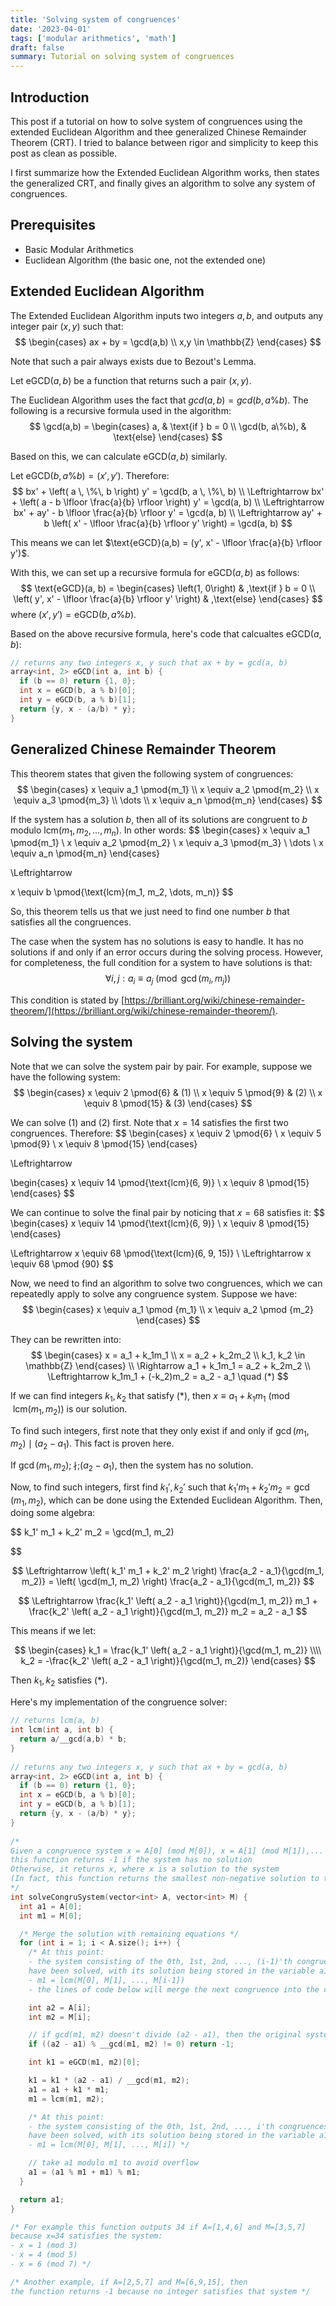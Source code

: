 ```yaml
---
title: 'Solving system of congruences'
date: '2023-04-01'
tags: ['modular arithmetics', 'math']
draft: false
summary: Tutorial on solving system of congruences
---
```


## Introduction

This post if a tutorial on how to solve system of congruences using the extended Euclidean Algorithm and thee generalized Chinese Remainder Theorem (CRT). I tried to balance between rigor and simplicity to keep this post as clean as possible.

I first summarize how the Extended Euclidean Algorithm works, then states the generalized CRT, and finally gives an algorithm to solve any system of congruences.

## Prerequisites
* Basic Modular Arithmetics
* Euclidean Algorithm (the basic one, not the extended one)

## Extended Euclidean Algorithm
The Extended Euclidean Algorithm inputs two integers $a,b$, and outputs any integer pair $(x,y)$ such that:
$$
\begin{cases}
ax + by = \gcd(a,b) \\
x,y \in \mathbb{Z}
\end{cases}
$$

Note that such a pair always exists due to Bezout's Lemma.

Let $\text{eGCD}(a,b)$ be a function that returns such a pair $(x,y)$.

The Euclidean Algorithm uses the fact that $gcd(a,b)=gcd(b,a\%b)$. The following is a recursive formula used in the algorithm:
$$
\gcd(a,b) =
\begin{cases}
a, & \text{if } b = 0 \\
\gcd(b, a\%b), & \text{else}
\end{cases}
$$

Based on this, we can calculate $\text{eGCD}(a,b)$ similarly.

Let $\text{eGCD}(b,a\%b) = (x', y')$. Therefore:
$$
bx' + \left( a \, \%\, b \right) y' = \gcd(b, a \, \%\, b) \\
\Leftrightarrow bx' + \left( a - b \lfloor \frac{a}{b} \rfloor \right) y' = \gcd(a, b) \\
\Leftrightarrow bx' + ay' - b \lfloor \frac{a}{b} \rfloor y' = \gcd(a, b) \\
\Leftrightarrow ay' + b \left( x' - \lfloor \frac{a}{b} \rfloor y' \right) = \gcd(a, b)
$$

This means we can let $\text{eGCD}(a,b) = (y', x' - \lfloor \frac{a}{b} \rfloor y')$.

With this, we can set up a recursive formula for $\text{eGCD}(a,b)$ as follows:
$$
\text{eGCD}(a, b) = 
\begin{cases}
\left(1, 0\right) & ,\text{if } b = 0 \\
\left( y', x' - \lfloor \frac{a}{b} \rfloor y' \right) & ,\text{else}
\end{cases}
$$
where $(x', y') = \text{eGCD}(b, a\%b)$.

Based on the above recursive formula, here's code that calcualtes $\text{eGCD}(a,b)$:
```cpp
// returns any two integers x, y such that ax + by = gcd(a, b)
array<int, 2> eGCD(int a, int b) {
  if (b == 0) return {1, 0};
  int x = eGCD(b, a % b)[0];
  int y = eGCD(b, a % b)[1];
  return {y, x - (a/b) * y};
}
```

## Generalized Chinese Remainder Theorem
This theorem states that given the following system of congruences:
$$
\begin{cases}
x \equiv a_1 \pmod{m_1} \\
x \equiv a_2 \pmod{m_2} \\
x \equiv a_3 \pmod{m_3} \\
\dots \\
x \equiv a_n \pmod{m_n}
\end{cases}
$$

If the system has a solution $b$, then all of its solutions are congruent to $b$ modulo $\text{lcm}(m_1, m_2, \dots, m_n)$. In other words:
$$
\begin{cases}
x \equiv a_1 \pmod{m_1} \\
x \equiv a_2 \pmod{m_2} \\
x \equiv a_3 \pmod{m_3} \\
\dots \\
x \equiv a_n \pmod{m_n}
\end{cases}

\Leftrightarrow

x \equiv b \pmod{\text{lcm}(m_1, m_2, \dots, m_n)}
$$

So, this theorem tells us that we just need to find one number $b$ that satisfies all the congruences.

The case when the system has no solutions is easy to handle. It has no solutions if and only if an error occurs during the solving process. However, for completeness, the full condition for a system to have solutions is that:
$$
\forall i, j: a_i \equiv a_j \pmod {\gcd(m_i, m_j)}
$$

This condition is stated by [https://brilliant.org/wiki/chinese-remainder-theorem/](https://brilliant.org/wiki/chinese-remainder-theorem/).

## Solving the system
Note that we can solve the system pair by pair. For example, suppose we have the following system:
$$
\begin{cases}
x \equiv 2 \pmod{6} & (1) \\
x \equiv 5 \pmod{9} & (2) \\
x \equiv 8 \pmod{15} & (3)
\end{cases}
$$

We can solve $(1)$ and $(2)$ first. Note that $x = 14$ satisfies the first two congruences. Therefore:
$$
\begin{cases}
x \equiv 2 \pmod{6} \\
x \equiv 5 \pmod{9} \\
x \equiv 8 \pmod{15}
\end{cases}

\Leftrightarrow

\begin{cases}
x \equiv 14 \pmod{\text{lcm}(6, 9)} \\
x \equiv 8 \pmod{15}
\end{cases}
$$

We can continue to solve the final pair by noticing that $x = 68$ satisfies it:
$$
\begin{cases}
x \equiv 14 \pmod{\text{lcm}(6, 9)} \\
x \equiv 8 \pmod{15}
\end{cases}

\Leftrightarrow x \equiv 68 \pmod{\text{lcm}(6, 9, 15)} \\
\Leftrightarrow x \equiv 68 \pmod {90}
$$

Now, we need to find an algorithm to solve two congruences, which we can repeatedly apply to solve any congruence system. Suppose we have:
$$
\begin{cases}
x \equiv a_1 \pmod {m_1} \\
x \equiv a_2 \pmod {m_2}
\end{cases}
$$

They can be rewritten into:
$$
\begin{cases}
x = a_1 + k_1m_1 \\
x = a_2 + k_2m_2 \\
k_1, k_2 \in \mathbb{Z}
\end{cases} \\
\Rightarrow a_1 + k_1m_1 = a_2 + k_2m_2 \\
\Leftrightarrow k_1m_1 + (-k_2)m_2 = a_2 - a_1 \quad (*)
$$

If we can find integers $k_1, k_2$ that satisfy $(*)$, then $x \equiv a_1 + k_1m_1 \pmod{\text{lcm}(m_1, m_2)}$ is our solution.

To find such integers, first note that they only exist if and only if $\gcd(m_1, m_2) \mid (a_2 - a_1)$. This fact is proven here.

If $\gcd(m_1, m_2) ; \nmid ; (a_2 - a_1)$, then the system has no solution.

Now, to find such integers, first find $k_1', k_2'$ such that $k_1' m_1 + k_2' m_2 = \gcd(m_1, m_2)$, which can be done using the Extended Euclidean Algorithm. Then, doing some algebra:

$$
k_1' m_1 + k_2' m_2 = \gcd(m_1, m_2)

$$

$$
\Leftrightarrow
\left( k_1' m_1 + k_2' m_2 \right) \frac{a_2 - a_1}{\gcd(m_1, m_2)} = \left( \gcd(m_1, m_2) \right) \frac{a_2 - a_1}{\gcd(m_1, m_2)}
$$

$$
\Leftrightarrow
\frac{k_1' \left( a_2 - a_1 \right)}{\gcd(m_1, m_2)} m_1 + \frac{k_2' \left( a_2 - a_1 \right)}{\gcd(m_1, m_2)} m_2 = a_2 - a_1
$$

This means if we let:

$$
\begin{cases}
k_1 = \frac{k_1' \left( a_2 - a_1 \right)}{\gcd(m_1, m_2)} \\\\
k_2 = -\frac{k_2' \left( a_2 - a_1 \right)}{\gcd(m_1, m_2)}
\end{cases}
$$

Then $k_1, k_2$ satisfies $(*)$.

Here's my implementation of the congruence solver:
```cpp
// returns lcm(a, b)
int lcm(int a, int b) {
  return a/__gcd(a,b) * b;
}
 
// returns any two integers x, y such that ax + by = gcd(a, b)
array<int, 2> eGCD(int a, int b) {
  if (b == 0) return {1, 0};
  int x = eGCD(b, a % b)[0];
  int y = eGCD(b, a % b)[1];
  return {y, x - (a/b) * y};
}
  
/*
Given a congruence system x = A[0] (mod M[0]), x = A[1] (mod M[1]),... x = A[n-1] (mod M[n-1]),
this function returns -1 if the system has no solution
Otherwise, it returns x, where x is a solution to the system
(In fact, this function returns the smallest non-negative solution to the system.)
*/
int solveCongruSystem(vector<int> A, vector<int> M) {
  int a1 = A[0];
  int m1 = M[0];

  /* Merge the solution with remaining equations */
  for (int i = 1; i < A.size(); i++) {
    /* At this point:
    - the system consisting of the 0th, 1st, 2nd, ..., (i-1)'th congruences 
    have been solved, with its solution being stored in the variable a1.
    - m1 = lcm(M[0], M[1], ..., M[i-1])
    - the lines of code below will merge the next congruence into the current solution */

    int a2 = A[i];
    int m2 = M[i];

    // if gcd(m1, m2) doesn't divide (a2 - a1), then the original system has no solution
    if ((a2 - a1) % __gcd(m1, m2) != 0) return -1;

    int k1 = eGCD(m1, m2)[0];

    k1 = k1 * (a2 - a1) / __gcd(m1, m2);
    a1 = a1 + k1 * m1;
    m1 = lcm(m1, m2);

    /* At this point:
    - the system consisting of the 0th, 1st, 2nd, ..., i'th congruences
    have been solved, with its solution being stored in the variable a1.
    - m1 = lcm(M[0], M[1], ..., M[i]) */

    // take a1 modulo m1 to avoid overflow
    a1 = (a1 % m1 + m1) % m1;
  }

  return a1;
}

/* For example this function outputs 34 if A=[1,4,6] and M=[3,5,7]
because x=34 satisfies the system:
- x = 1 (mod 3)
- x = 4 (mod 5)
- x = 6 (mod 7) */

/* Another example, if A=[2,5,7] and M=[6,9,15], then
the function returns -1 because no integer satisfies that system */
```